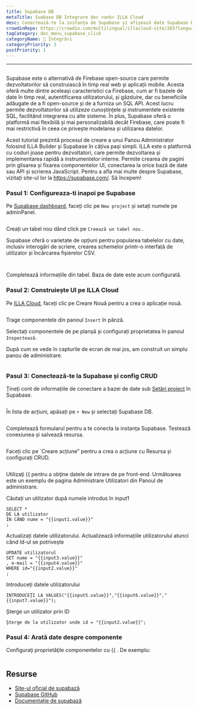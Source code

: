 ```yaml
---
title: Supabase DB
metaTitle: Suabase DB Integrare doc <unk> ILLA Cloud
desc: Conectează-te la instanța de Supabase și afișează date Supabase DB pe componente
crowdinRepo: https://crowdin.com/multilingual/illacloud-site/265?languages=ro&filter=basic&value=0
tagCategory: doc_menu_supabase_click
categoryName: 🔨 Integrări
categoryPriority: 3
postPriority: 1
---
```


* * *

## <h2 hidden>Supabase DB</h2>

Supabase este o alternativă de Firebase open-source care permite dezvoltatorilor să construiască în timp real web și aplicații mobile. Acesta oferă multe dintre aceleași caracteristici ca Firebase, cum ar fi bazele de date în timp real, autentificarea utilizatorului, și găzduire, dar cu beneficiile adăugate de a fi open-source și de a furniza un SQL API. Acest lucru permite dezvoltatorilor să utilizeze cunoștințele și instrumentele existente SQL, facilitând integrarea cu alte sisteme. În plus, Supabase oferă o platformă mai flexibilă și mai personalizabilă decât Firebase, care poate fi mai restrictivă în ceea ce privește modelarea și utilizarea datelor.

Acest tutorial prezintă procesul de creare a unui Panou Administrator folosind ILLA Builder și Supabase în câțiva pași simpli. ILLA este o platformă cu coduri joase pentru dezvoltatori, care permite dezvoltarea și implementarea rapidă a instrumentelor interne. Permite crearea de pagini prin glisarea și fixarea componentelor UI, conectarea la orice bază de date sau API și scrierea JavaScript. Pentru a afla mai multe despre Supabase, vizitați site-ul lor la <https://supabase.com/>. Să începem!

### Pasul 1: Configureaza-ti inapoi pe Supabase

Pe [Supabase dashboard](https://app.supabase.com/projects), faceți clic pe `New project` și setați numele pe adminPanel.

<img
  src='https://cdn.illacloud.com/official-website/img/docs/assemble/supabase1.png'
  alt=""
/>

Creați un tabel nou dând click pe `Creează un tabel nou` .

Supabase oferă o varietate de opțiuni pentru popularea tabelelor cu date, inclusiv interogări de scriere, crearea schemelor printr-o interfață de utilizator și încărcarea fișierelor CSV.

<img
  src='https://cdn.illacloud.com/official-website/img/docs/assemble/supabase2.png'
  alt=""
/>

<img
  src='https://cdn.illacloud.com/official-website/img/docs/assemble/supabase3.png'
  alt=""
/>

Completează informațiile din tabel. Baza de date este acum configurată.

### Pasul 2: Construiește UI pe ILLA Cloud

Pe [ILLA Cloud](https://cloud.illacloud.com), faceți clic pe Creare Nouă pentru a crea o aplicație nouă.

<img
  src='https://cdn.illacloud.com/official-website/img/docs/assemble/supabase4.png'
  alt=""
/>

Trage componentele din panoul `Insert` în pânză.

Selectați componentele de pe planșă și configurați proprietatea în panoul `Inspectează`.

După cum se vede în capturile de ecran de mai jos, am construit un simplu panou de administrare.

<img
  src='https://cdn.illacloud.com/official-website/img/docs/assemble/supabase5.png'
  alt=""
/>

### Pasul 3: Conectează-te la Supabase și config CRUD

Țineți cont de informațiile de conectare a bazei de date sub [Setări proiect](https://app.supabase.com/project/hdcfnsxpwwgboqomdrhp/settings/database) în Supabase.

<img
  src='https://cdn.illacloud.com/official-website/img/docs/assemble/supabase6.png'
  alt=""
/>

În lista de acțiuni, apăsați pe `+ New` și selectați Supabase DB.

<img
  src='https://cdn.illacloud.com/official-website/img/docs/assemble/supabase7.png'
  alt=""
/>

Completează formularul pentru a te conecta la instanța Supabase. Testează conexiunea și salvează resursa.

<img
  src='https://cdn.illacloud.com/official-website/img/docs/assemble/supabase8.png'
  alt=""
/>

Faceți clic pe \`Creare acțiune" pentru a crea o acțiune cu Resursa și configurați CRUD.

<img
  src='https://cdn.illacloud.com/official-website/img/docs/assemble/supabase9.png'
  alt=""
/>

Utilizaţi {{ pentru a obţine datele de intrare de pe front-end. Următoarea este un exemplu de pagina Administrare Utilizatori din Panoul de administrare.

Căutați un utilizator după numele introdus în input1

```
SELECT *
DE LA utilizator
ÎN CÂND nume = "{{input1.value}}"
;
```

Actualizați datele utilizatorului. Actualizează informațiile utilizatorului atunci când Id-ul se potrivește

```
UPDATE utilizatorul
SET nume = "{{input3.value}}"
, e-mail = "{{input4.value}}"
WHERE id="{{input2.value}}"
;
```

Introduceți datele utilizatorului

```
INTRODUCEŢI LA VALUES("{{input5.value}}","{{input6.value}}","{{input7.value}}");
```

Șterge un utilizator prin ID

```
Şterge de la utilizator unde id = "{{input2.value}}";
```

### Pasul 4: Arată date despre componente

Configuraţi proprietăţile componentelor cu {{ . De exemplu:

<img
  src='https://cdn.illacloud.com/official-website/img/docs/assemble/supabase10.png'
  alt=""
/>

## Resurse

-   [Site-ul oficial de supabază](https://supabase.com/)
-   [Supabase GitHub](https://github.com/supabase/supabase)
-   [Documentație de supabază](https://supabase.com/docs)
